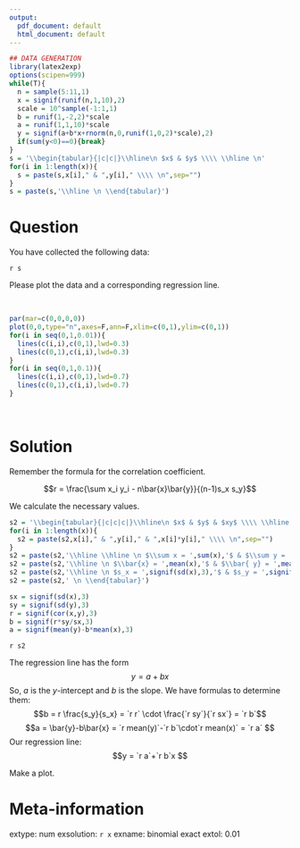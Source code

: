 ```yaml
---
output:
  pdf_document: default
  html_document: default
---
```

```r
## DATA GENERATION
library(latex2exp)
options(scipen=999)
while(T){
  n = sample(5:11,1)
  x = signif(runif(n,1,10),2)
  scale = 10^sample(-1:1,1)
  b = runif(1,-2,2)*scale
  a = runif(1,1,10)*scale
  y = signif(a+b*x+rnorm(n,0,runif(1,0,2)*scale),2)
  if(sum(y<0)==0){break}
}
s = '\\begin{tabular}{|c|c|}\\hline\n $x$ & $y$ \\\\ \\hline \n'
for(i in 1:length(x)){
  s = paste(s,x[i]," & ",y[i]," \\\\ \n",sep="")
}
s = paste(s,'\\hline \n \\end{tabular}')
```

Question
========

You have collected the following data:

`r s`

\vfill

Please plot the data and a corresponding regression line.

\vfill
  
\
```r
par(mar=c(0,0,0,0))
plot(0,0,type="n",axes=F,ann=F,xlim=c(0,1),ylim=c(0,1))
for(i in seq(0,1,0.01)){
  lines(c(i,i),c(0,1),lwd=0.3)
  lines(c(0,1),c(i,i),lwd=0.3)
}
for(i in seq(0,1,0.1)){
  lines(c(i,i),c(0,1),lwd=0.7)
  lines(c(0,1),c(i,i),lwd=0.7)
}
```
\

\vfill

Solution
========

Remember the formula for the correlation coefficient.

$$r = \frac{\sum x_i y_i - n\bar{x}\bar{y}}{(n-1)s_x s_y}$$

We calculate the necessary values.

```r
s2 = '\\begin{tabular}{|c|c|c|}\\hline\n $x$ & $y$ & $xy$ \\\\ \\hline \n'
for(i in 1:length(x)){
  s2 = paste(s2,x[i]," & ",y[i]," & ",x[i]*y[i]," \\\\ \n",sep="")
}
s2 = paste(s2,'\\hline \\hline \n $\\sum x = ',sum(x),'$ & $\\sum y = ',sum(y),'$ & $\\sum x_i y_i = ',sum(x*y),'$ \\\\ \\hline \n',sep="")
s2 = paste(s2,'\\hline \n $\\bar{x} = ',mean(x),'$ & $\\bar{ y} = ',mean(y),'$ &  \\\\ \\hline \n',sep="")
s2 = paste(s2,'\\hline \n $s_x = ',signif(sd(x),3),'$ & $s_y = ',signif(sd(y),3),'$ &  \\\\ \\hline \n',sep="")
s2 = paste(s2,' \n \\end{tabular}')

sx = signif(sd(x),3)
sy = signif(sd(y),3)
r = signif(cor(x,y),3)
b = signif(r*sy/sx,3)
a = signif(mean(y)-b*mean(x),3)
```

`r s2`

The regression line has the form
$$y = a + bx $$
So, $a$ is the $y$-intercept and $b$ is the slope. We have formulas to determine them:
$$b = r \frac{s_y}{s_x} =  `r r` \cdot \frac{`r sy`}{`r sx`} = `r b`$$
$$a = \bar{y}-b\bar{x} = `r mean(y)`-`r b`\cdot`r mean(x)` = `r a` $$ 
Our regression line:
$$y = `r a`+`r b`x $$

Make a plot.


Meta-information
============
extype: num
exsolution: `r x`
exname: binomial exact
extol: 0.01
